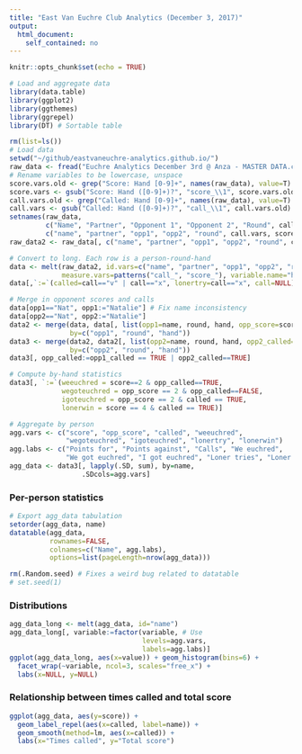 ```yaml
---
title: "East Van Euchre Club Analytics (December 3, 2017)"
output:
  html_document:
    self_contained: no
---
```


```r
knitr::opts_chunk$set(echo = TRUE)
```

```r
# Load and aggregate data
library(data.table)
library(ggplot2)
library(ggthemes)
library(ggrepel)
library(DT) # Sortable table

rm(list=ls())
# Load data
setwd("~/github/eastvaneuchre-analytics.github.io/")
raw_data <- fread("Euchre Analytics December 3rd @ Anza - MASTER DATA.csv")
# Rename variables to be lowercase, unspace
score.vars.old <- grep("Score: Hand [0-9]+", names(raw_data), value=T)
score.vars <- gsub("Score: Hand ([0-9]+)?", "score_\\1", score.vars.old)
call.vars.old <- grep("Called: Hand [0-9]+", names(raw_data), value=T)
call.vars <- gsub("Called: Hand ([0-9]+)?", "call_\\1", call.vars.old)
setnames(raw_data, 
         c("Name", "Partner", "Opponent 1", "Opponent 2", "Round", call.vars.old, score.vars.old),
         c("name", "partner", "opp1", "opp2", "round", call.vars, score.vars))
raw_data2 <- raw_data[, c("name", "partner", "opp1", "opp2", "round", call.vars, score.vars), with=F] # Drop other cols

# Convert to long. Each row is a person-round-hand
data <- melt(raw_data2, id.vars=c("name", "partner", "opp1", "opp2", "round"), 
             measure.vars=patterns("call_", "score_"), variable.name="hand", value.name=c("call", "score"))
data[,`:=`(called=call=="v" | call=="x", lonertry=call=="x", call=NULL)] # Split out calls and loner calls

# Merge in opponent scores and calls
data[opp1=="Nat", opp1:="Natalie"] # Fix name inconsistency
data[opp2=="Nat", opp2:="Natalie"]
data2 <- merge(data, data[, list(opp1=name, round, hand, opp_score=score, opp1_called=called)], 
               by=c("opp1", "round", "hand"))
data3 <- merge(data2, data2[, list(opp2=name, round, hand, opp2_called=called)], 
               by=c("opp2", "round", "hand"))
data3[, opp_called:=opp1_called == TRUE | opp2_called==TRUE]

# Compute by-hand statistics
data3[, `:=`(weeuchred = score==2 & opp_called==TRUE,
             wegoteuchred = opp_score == 2 & opp_called==FALSE,
             igoteuchred = opp_score == 2 & called == TRUE, 
             lonerwin = score == 4 & called == TRUE)]

# Aggregate by person
agg.vars <- c("score", "opp_score", "called", "weeuchred", 
              "wegoteuchred", "igoteuchred", "lonertry", "lonerwin")
agg.labs <- c("Points for", "Points against", "Calls", "We euchred", 
              "We got euchred", "I got euchred", "Loner tries", "Loner wins")
agg_data <- data3[, lapply(.SD, sum), by=name, 
                  .SDcols=agg.vars]
```


### Per-person statistics

```r
# Export agg_data tabulation
setorder(agg_data, name)
datatable(agg_data,
          rownames=FALSE,
          colnames=c("Name", agg.labs),
          options=list(pageLength=nrow(agg_data)))
```

```r
rm(.Random.seed) # Fixes a weird bug related to datatable
# set.seed(1)
```

### Distributions

```r
agg_data_long <- melt(agg_data, id="name")
agg_data_long[, variable:=factor(variable, # Use
                                 levels=agg.vars,
                                 labels=agg.labs)]
ggplot(agg_data_long, aes(x=value)) + geom_histogram(bins=6) +
  facet_wrap(~variable, ncol=3, scales="free_x") +
  labs(x=NULL, y=NULL)
```

### Relationship between times called and total score

```r
ggplot(agg_data, aes(y=score)) +
  geom_label_repel(aes(x=called, label=name)) +
  geom_smooth(method=lm, aes(x=called)) +
  labs(x="Times called", y="Total score")
```



